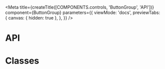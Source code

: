 
<Meta
  title={createTitle([COMPONENTS.controls, 'ButtonGroup', 'API'])}
  component={ButtonGroup}
  parameters={{
    viewMode: 'docs',
    previewTabs: {
      canvas: { hidden: true },
    },
  }}
/>

# API

<ArgsTable of={ButtonGroup} />

# Classes

<ArgsTable of={ClassesDummy} />
